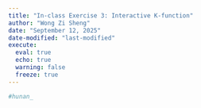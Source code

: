 ```yaml
---
title: "In-class Exercise 3: Interactive K-function"
author: "Wong Zi Sheng"
date: "September 12, 2025"
date-modified: "last-modified"
execute: 
  eval: true
  echo: true
  warning: false
  freeze: true
---
```


```r
#hunan_
```
